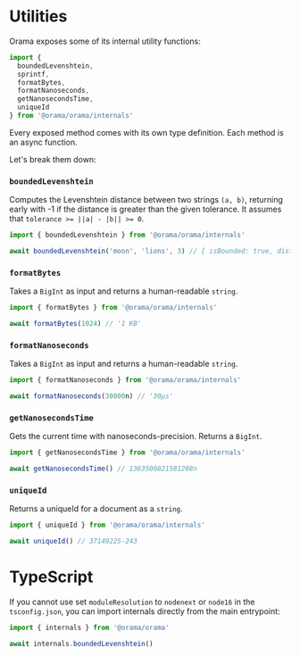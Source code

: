 # Utilities

Orama exposes some of its internal utility functions:

```javascript copy
import {
  boundedLevenshtein,
  sprintf,
  formatBytes,
  formatNanoseconds,
  getNanosecondsTime,
  uniqueId
} from '@orama/orama/internals'
```

Every exposed method comes with its own type definition. Each method is an async function.

Let's break them down:

### `boundedLevenshtein`

Computes the Levenshtein distance between two strings `(a, b)`, returning early with -1 if the distance is greater than the given tolerance. It assumes that `tolerance >= ||a| - |b|| >= 0`.

```javascript copy
import { boundedLevenshtein } from '@orama/orama/internals'

await boundedLevenshtein('moon', 'lions', 3) // { isBounded: true, distance: 3 }
```

### `formatBytes`

Takes a `BigInt` as input and returns a human-readable `string`.

```javascript copy
import { formatBytes } from '@orama/orama/internals'

await formatBytes(1024) // '1 KB'
```

### `formatNanoseconds`

Takes a `BigInt` as input and returns a human-readable `string`.

```javascript copy
import { formatNanoseconds } from '@orama/orama/internals'

await formatNanoseconds(30000n) // '30μs'
```

### `getNanosecondsTime`

Gets the current time with nanoseconds-precision. Returns a `BigInt`.

```javascript copy
import { getNanosecondsTime } from '@orama/orama/internals'

await getNanosecondsTime() // 1363500821581208n
```

### `uniqueId`

Returns a uniqueId for a document as a `string`.

```javascript copy
import { uniqueId } from '@orama/orama/internals'

await uniqueId() // 37149225-243
```

# TypeScript

If you cannot use set `moduleResolution` to `nodenext` or `node16` in the `tsconfig.json`, you can import internals directly from the main entrypoint:

```typescript
import { internals } from '@orama/orama'

await internals.boundedLevenshtein()
```